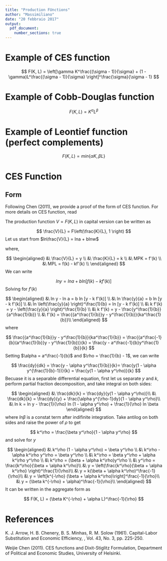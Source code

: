 ```yaml
---
title: "Production FUnctions"
author: "Massimiliano"
date: "20 febbraio 2017"
output: 
  pdf_document:
    number_sections: true
---
```


# Example of CES function

$$
F(K, L) = \left[\gamma K^\frac{(\sigma - 1)}{\sigma} + (1 - \gamma)L^\frac{(\sigma - 1)}{\sigma} \right]^\frac{\sigma}{\sigma - 1}
$$

# Example of Cobb-Douglas function

$$
F(K, L) = K^\alpha L^\beta
$$

# Example of Leontief function (perfect complements)

$$
F(K, L) = min\left\{\alpha K, \beta L \right \}
$$

# CES Function

## Form

Following Chen (2011), we provide a proof of the form of CES function.
For more details on CES function, read \href{http://www.aae.wisc.edu/aae705/References/Arrow_etal_1961.pdf}{Arrow et. al (1961)}

The production function $V = F(K,L)$ in capital version can be written as 

$$
\frac{V}{L} = F\left(\frac{K}{L}, 1 \right)
$$
Let us start from $ln\frac{V}{L} = lna + blnw$

where,

$$
\begin{aligned}
  &\ \frac{V}{L} = y \\
  &\ \frac{K}{L} = k \\
  &\ MPK = f'(k) \\
  &\ MPL = f(k) - kf'(k) \\
\end{aligned}
$$
We can write

$$
lny = ln a + b ln [f(k) - kf'(k)]
$$
Solving for $f'(k)$

$$
\begin{aligned}
  &\ ln y - ln a = b ln [y - k f'(k)] \\
  &\ ln \frac{y}{a} = b ln [y - k f'(k)] \\
  &\ ln \left(\frac{y}{a} \right)^\frac{1}{b} = ln [y - k f'(k)] \\
  &\ k f'(k) = y - \left(\frac{y}{a} \right)^\frac{1}{b} \\
  &\ k f'(k) = y - \frac{y^\frac{1}{b}}{a^\frac{1}{b}} \\
  &\ f'(k) = \frac{{a^\frac{1}{b}}y - y^\frac{1}{b}}{ka^\frac{1}{b}}\\
\end{aligned}
$$
where

$$
\frac{{a^\frac{1}{b}}y - y^\frac{1}{b}}{ka^\frac{1}{b}} =
\frac{{a^\frac{-1}{b}(a^\frac{1}{b}}y - y^\frac{1}{b})}{k} =
\frac{y - a^\frac{-1}{b}y^\frac{1}{b}}{k}
$$
Setting $\alpha = a^\frac{-1}{b}$ and $\rho = \frac{1}{b} - 1$, we can write

$$
\frac{dy}{dk} = \frac{y - \alpha y^\frac{1}{b}}{k}= \frac{y(1 - \alpha y^{\frac{1}{b}-1})}{k} = \frac{y(1 - \alpha y^\rho)}{k}
$$
Becuase it is a separable differential equation, first let us separate $y$ and $k$, perform partial fraction decomposition, and take integral on both sides:

$$
\begin{aligned}
   &\ \frac{dk}{k} = \frac{dy}{y(1 - \alpha y^\rho)}\\
   &\ \frac{dk}{k} = \frac{dy}{y} + \frac{\alpha y^{\rho-1}dy}{1 - \alpha y^\rho}\\
   &\ ln k = ln y - \frac{1}{\rho} ln (1 - \alpha y^\rho) + \frac{1}{\rho} ln \beta
\end{aligned}
$$
where $ln \beta$ is a constat term after indifinite integration. Take antilog on both sides and raise the power of $\rho$ to get 

$$
k^\rho = \frac{\beta y^\rho}{1 - \alpha y^\rho}
$$
and solve for $y$

$$
\begin{aligned}
   &\ k^\rho (1 - \alpha y^\rho) = \beta y^\rho \\
   &\ k^\rho - \alpha k^\rho y^\rho = \beta y^\rho \\
   &\ k^\rho = \beta y^\rho + \alpha k^\rho y^\rho \\
   &\ k^\rho = (\beta + \alpha k^\rho)y^\rho \\
   &\ y^\rho = \frac{k^\rho}{\beta + \alpha k^\rho}\\
   &\ y = \left(\frac{k^\rho}{\beta + \alpha k^\rho} \right)^\frac{1}{\rho}\\
   &\ y = k(\beta + \alpha k^\rho)^\frac{-1}{\rho}\\
   &\ y = \left[k^{-\rho} (\beta + \alpha k^\rho)\right]^\frac{-1}{\rho}\\
   &\ y = (\beta k^{-\rho} + \alpha)^\frac{-1}{\rho}\\
\end{aligned}
$$
It can be written in the aggregate form as 

$$
F(K, L) = (\beta K^{-\rho} + \alpha L)^\frac{-1}{\rho}
$$  


# References {-}

K. J. Arrow, H. B. Chenery, B. S. Minhas, R. M. Solow (1961). Capital-Labor Substitution and Economic Efficiency, \textit{The Review of Economics and Statistics}, Vol. 43, No. 3, pp. 225-250. 

Weijie Chen (2011). CES functions and Dixit-Stiglitz Formulation, Department of Political and Economic Studies, University of Helsinki.
